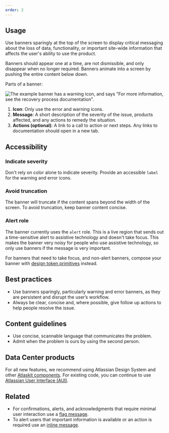 ```yaml
---
order: 2
---
```


## Usage

Use banners sparingly at the top of the screen to display critical messaging about the loss of data,
functionality, or important site-wide information that affects the user's ability to use the
product.

Banners should appear one at a time, are not dismissible, and only disappear when no longer
required. Banners animate into a screen by pushing the entire content below down.

Parts of a banner:

![The example banner has a warning icon, and says "For more information, see the recovery process documentation".](./images/banner-anatomy.png)

1. **Icon**: Only use the error and warning icons.
2. **Message**: A short description of the severity of the issue, products affected, and any actions
   to remedy the situation.
3. **Actions (optional)**: A link to a call to action or next steps. Any links to documentation
   should open in a new tab.

## Accessibility

### Indicate severity

Don't rely on color alone to indicate severity. Provide an accessible `label` for the warning and
error icons.

### Avoid truncation

The banner will truncate if the content spans beyond the width of the screen. To avoid truncation,
keep banner content concise.

<!-- For longer content that wraps, compose your banner with [design token primitives](/foundations/spacing/primitives/) instead. -->
<!-- Line should be added along with custom example, see ticket DSP-18650 -->

### Alert role

The banner currently uses the `alert` role. This is a live region that sends out a time-sensitive
alert to assistive technology and doesn't take focus. This makes the banner very noisy for people
who use assistive technology, so only use banners if the message is very important.

For banners that need to take focus, and non-alert banners, compose your banner with
[design token primitives](/foundations/spacing/primitives/) instead.

## Best practices

- Use banners sparingly, particularly warning and error banners, as they are persistent and disrupt
  the user’s workflow.
- Always be clear, concise and, where possible, give follow up actions to help people resolve the
  issue.

## Content guidelines

- Use concise, scannable language that communicates the problem.
- Admit when the problem is ours by using the second person.

## Data Center products

For all new features, we recommend using Atlassian Design System and other
[Atlaskit components](https://atlaskit.atlassian.com/). For existing code, you can continue to use
[Atlassian User Interface (AUI)](https://aui.atlassian.com/).

## Related

- For confirmations, alerts, and acknowledgments that require minimal user interaction use a
  [flag message](/components/flag).
- To alert users that important information is available or an action is required use an
  [inline message](/components/inline-message).
